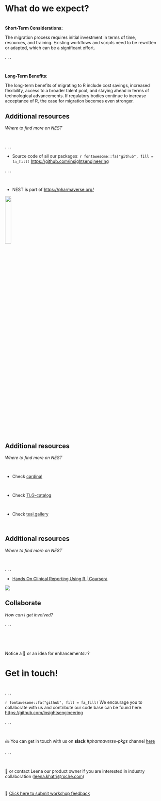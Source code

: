 # What do we expect?

#

**Short-Term Considerations:**

The migration process requires initial investment in terms of time, resources, and training. Existing workflows and scripts need to be rewritten or adapted, which can be a significant effort.

. . .

<br>

**Long-Term Benefits:**

The long-term benefits of migrating to R include cost savings, increased flexibility, access to a broader talent pool, and staying ahead in terms of technological advancements. If regulatory bodies continue to increase acceptance of R, the case for migration becomes even stronger.


## Additional resources
_Where to find more on NEST_

<br>

. . .

* Source code of all our packages: `r fontawesome::fa("github", fill = fa_fill)` [https://github.com/insightsengineering](https://github.com/insightsengineering)

. . .

<br>

* NEST is part of [https://pharmaverse.org/](https://pharmaverse.org/)

![](images/pharmaverse.png){width=20% height=20%}

## Additional resources
_Where to find more on NEST_

<br>

* Check [cardinal](https://pharmaverse.github.io/cardinal/quarto/table-templates/template-table_02.html)

<br>

* Check [TLG-catalog](https://insightsengineering.github.io/tlg-catalog/stable)

<br>

* Check [teal.gallery](https://insightsengineering.github.io/teal.gallery/)

<br>


## Additional resources
_Where to find more on NEST_

<br>

. . .

* [Hands On Clinical Reporting Using R | Coursera](https://www.coursera.org/learn/hands-on-clinical-reporting-using-r)

![](images/coursera.png)

## Collaborate
_How can I get involved?_

. . .

<br>
<br>
<br>

Notice a 🐛 or an idea for enhancements💡?


# **Get in touch!**

#

. . .

`r fontawesome::fa("github", fill = fa_fill)` We encourage you to collaborate with us and contribute our code base can be found here: [https://github.com/insightsengineering](https://github.com/insightsengineering)

. . .

<br>

🖮 You can get in touch with us on **slack** _#pharmaverse-pkgs_ channel [here](https://pharmaverse.slack.com/)

. . .

<br>

📧 or contact Leena our product owner if you are interested in industry collaboration ([leena.khatri@roche.com](leena.khatri@roche.com))


#

🙏 [Click here to submit workshop feedback](https://www.smartsurvey.co.uk/s/J4A8FS/){target="_blank"}

